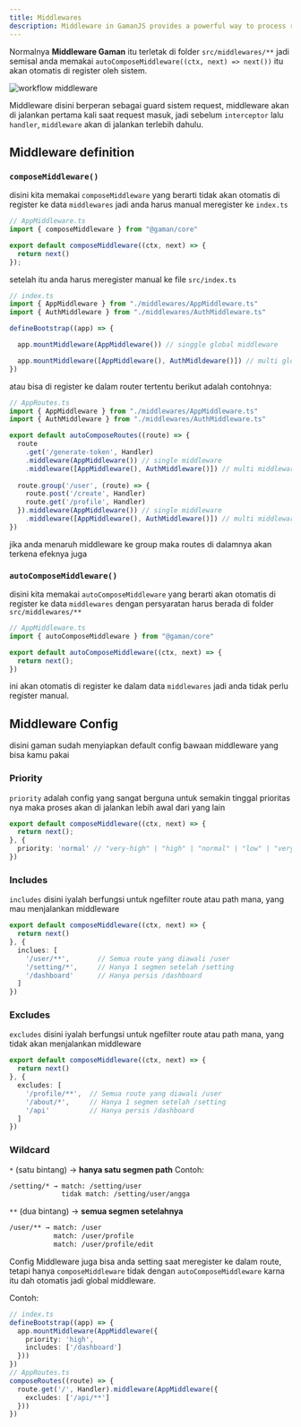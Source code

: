 ```yaml
---
title: Middlewares
description: Middleware in GamanJS provides a powerful way to process requests before they reach the route handler. Middleware can be defined globally for all routes in a Block or scoped to specific paths and HTTP methods. Middleware functions are designed to continue to the next handler when they do not return a response.
---
```



Normalnya **Middleware Gaman** itu terletak di folder `src/middlewares/**` jadi semisal anda memakai `autoComposeMiddleware((ctx, next) => next())` itu akan otomatis di register oleh sistem.

![workflow middleware](/img/workflow/middleware.png)

Middleware disini berperan sebagai guard sistem request, middleware akan di jalankan pertama kali saat request masuk, jadi sebelum `interceptor` lalu `handler`, `middleware` akan di jalankan terlebih dahulu.

## Middleware definition

### `composeMiddleware()`
disini kita memakai `composeMiddleware` yang berarti tidak akan otomatis di register ke data `middlewares` jadi anda harus manual meregister ke `index.ts`

```ts
// AppMiddleware.ts
import { composeMiddleware } from "@gaman/core"

export default composeMiddleware((ctx, next) => {
  return next()
});
```
setelah itu anda harus meregister manual ke file `src/index.ts`
```ts
// index.ts
import { AppMiddleware } from "./middlewares/AppMiddleware.ts"
import { AuthMiddleware } from "./middlewares/AuthMiddleware.ts"

defineBootstrap((app) => {

  app.mountMiddleware(AppMiddleware()) // singgle global middleware

  app.mountMiddleware([AppMiddleware(), AuthMidldeware()]) // multi global middleware
})
```
atau bisa di register ke dalam router tertentu berikut adalah contohnya:
```ts
// AppRoutes.ts
import { AppMiddleware } from "./middlewares/AppMiddleware.ts"
import { AuthMiddleware } from "./middlewares/AuthMiddleware.ts"

export default autoComposeRoutes((route) => {
  route
    .get('/generate-token', Handler)
    .middleware(AppMiddleware()) // single middleware
    .middleware([AppMiddleware(), AuthMiddleware()]) // multi middleware
  
  route.group('/user', (route) => {
    route.post('/create', Handler)
    route.get('/profile', Handler)
  }).middleware(AppMiddleware()) // single middleware
    .middleware([AppMiddleware(), AuthMiddleware()]) // multi middleware
})
```
jika anda menaruh middleware ke group maka routes di dalamnya akan terkena efeknya juga


### `autoComposeMiddleware()`
disini kita memakai `autoComposeMiddleware` yang berarti akan otomatis di register ke data `middlewares` dengan persyaratan harus berada di folder `src/middlewares/**`

```ts
// AppMiddleware.ts
import { autoComposeMiddleware } from "@gaman/core"

export default autoComposeMiddleware((ctx, next) => {
  return next();
})
```
ini akan otomatis di register ke dalam data `middlewares` jadi anda tidak perlu register manual.


## Middleware Config
disini gaman sudah menyiapkan default config bawaan middleware yang bisa kamu pakai

### Priority
`priority` adalah config yang sangat berguna untuk semakin tinggal prioritas nya maka proses akan di jalankan lebih awal dari yang lain

```ts
export default composeMiddleware((ctx, next) => {
  return next();
}, {
  priority: 'normal' // "very-high" | "high" | "normal" | "low" | "very-low"
})
```
### Includes
`includes` disini iyalah berfungsi untuk ngefilter route atau path mana, yang mau menjalankan middleware

```ts
export default composeMiddleware((ctx, next) => {
  return next()
}, {
  inclues: [
    '/user/**',       // Semua route yang diawali /user
    '/setting/*',     // Hanya 1 segmen setelah /setting
    '/dashboard'      // Hanya persis /dashboard
  ]
})
```

### Excludes
`excludes` disini iyalah berfungsi untuk ngefilter route atau path mana, yang tidak akan menjalankan middleware

```ts
export default composeMiddleware((ctx, next) => {
  return next()
}, {
  excludes: [
    '/profile/**',  // Semua route yang diawali /user
    '/about/*',     // Hanya 1 segmen setelah /setting
    '/api'          // Hanya persis /dashboard
  ]
})
```

### Wildcard
`*` (satu bintang) → **hanya satu segmen path**
Contoh: 
```bash
/setting/* → match: /setting/user
             tidak match: /setting/user/angga
```
`**` (dua bintang) → **semua segmen setelahnya**
```bash
/user/** → match: /user
           match: /user/profile
           match: /user/profile/edit
```

Config Middleware juga bisa anda setting saat meregister ke dalam route, tetapi hanya `composeMiddleware` tidak dengan `autoComposeMiddleware` karna itu dah otomatis jadi global middleware.

Contoh:
```ts
// index.ts
defineBootstrap((app) => {
  app.mountMiddleware(AppMiddleware({
    priority: 'high',
    includes: ['/dashboard']
  }))
})
// AppRoutes.ts
composeRoutes((route) => {
  route.get('/', Handler).middleware(AppMiddleware({
    excludes: ['/api/**']
  }))
})
```

